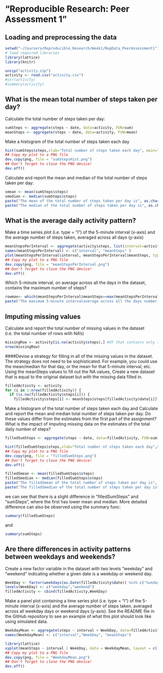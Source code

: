 "Reproducible Research: Peer Assessment 1"
==========================================

## Loading and preprocessing the data
```r
setwd("~/Coursera/Reproducible_Research/Week1/RepData_PeerAssessment1")
# load required libraries
library(lattice)
library(knitr)

unzip("activity.zip")
activity <- read.csv("activity.csv")
#str(activity)
#summary(activity)
```
## What is the mean total number of steps taken per day?
Calculate the total number of steps taken per day:
```r
sumSteps <- aggregate(steps ~ date, data=activity, FUN=sum)
meanSteps <- aggregate(steps ~ date, data=activity, FUN=mean)
```

Make a histogram of the total number of steps taken each day
```r
hist(sumSteps$steps,xlab="Total number of steps taken each day", main="Histogram of the total number of steps taken/day")
## Copy my plot to a PNG file
dev.copy(png, file = "sumStepsHist.png")
## Don't forget to close the PNG device!
dev.off()
```

Calculate and report the mean and median of the total number of steps taken per day:
```r
smean <- mean(sumSteps$steps)
smedian <- median(sumSteps$steps)
paste("The mean of the total number of steps taken per day is", as.character(smean))
paste("The median of the total number of steps taken per day is", as.character(smedian))
```

## What is the average daily activity pattern?
Make a time series plot (i.e. type = "l") of the 5-minute interval (x-axis) and the average number of steps taken, averaged across all days (y-axis)
```r
meanStepsPerInterval <- aggregate(activity$steps, list(interval=activity$interval), FUN = mean, na.rm=TRUE)
names(meanStepsPerInterval) <- c("interval", "meanSteps" )
plot(meanStepsPerInterval$interval, meanStepsPerInterval$meanSteps, type = "l", ,xlab="5-minute interval", ylab="Mean number of steps",  main="Mean number of steps")
## Copy my plot to a PNG file
dev.copy(png, file = "meanStepsPerInterval.png")
## Don't forget to close the PNG device!
dev.off()
```

Which 5-minute interval, on average across all the days in the dataset, contains the maximum number of steps?
```r
rowmax<- which(meanStepsPerInterval$meanSteps==max(meanStepsPerInterval$meanSteps))
paste("The maximum 5-minute intervalaverage across all the days number of steps is", meanStepsPerInterval[rowmax, 1], "with the value of", meanStepsPerInterval[rowmax, 2])
```

## Imputing missing values
Calculate and report the total number of missing values in the dataset (i.e. the total number of rows with NA's)
```r
missingRow <- activity[is.na(activity$steps),] #df that contains only the NA rows of activity$steps
nrow(missingRow)
```
####Devise a strategy for filling in all of the missing values in the dataset. The strategy does not need to be sophisticated. For example, you could use the mean/median for that day, or the mean for that 5-minute interval, etc.
Using the meanSteps values to fill out the NA values,
Create a new dataset that is equal to the original dataset but with the missing data filled in.
```r
filledActivity <- activity
for (i in 1:nrow(filledActivity)) {
  if (is.na(filledActivity$steps[i])) {
    filledActivity$steps[i] <- meanSteps$steps[filledActivity$date[i]] }}
```
Make a histogram of the total number of steps taken each day and Calculate and report the mean and median total number of steps taken per day. Do these values differ from the estimates from the first part of the assignment? What is the impact of imputing missing data on the estimates of the total daily number of steps?
```r
filledSumSteps <- aggregate(steps ~ date, data=filledActivity, FUN=sum)

hist(filledSumSteps$steps,xlab="Total number of steps taken each day",main="Total number of steps taken/day (filled NA's)")
## Copy my plot to a PNG file
dev.copy(png, file = "filledSumSteps.png")
## Don't forget to close the PNG device!
dev.off()

filledSmean <- mean(filledSumSteps$steps)
filledSmedian <- median(filledSumSteps$steps)
paste("The filledSmean of the total number of steps taken per day is", as.character(filledSmean))
paste("The filledSmedian of the total number of steps taken per day is", as.character(filledSmedian))
```
we can see that there is a slight difference in "filledSumSteps" and "sumSteps", where the first has lower mean and median. More detailed difference can also be observed using the summary func:
```r
summary(filledSumSteps)
```
and 
```r
summary(sumSteps)
```

## Are there differences in activity patterns between weekdays and weekends?
Create a new factor variable in the dataset with two levels "weekday" and "weekend" indicating whether a given date is a weekday or weekend day.
```r
WeekDay <- factor(weekdays(as.Date(filledActivity$date)) %in% c("Sunday","Saturday"))
levels(WeekDay) <- c("weekday","weekend")
filledActivity <- cbind(filledActivity,WeekDay)
```
Make a panel plot containing a time series plot (i.e. type = "l") of the 5-minute interval (x-axis) and the average number of steps taken, averaged across all weekday days or weekend days (y-axis). See the README file in the GitHub repository to see an example of what this plot should look like using simulated data.
```r
WeekdayMean <- aggregate(steps ~ interval + WeekDay, data=filledActivity, FUN=mean)
names(WeekdayMean) <- c("interval","WeekDay", "meanSteps")

library(lattice)
xyplot(meanSteps ~ interval | WeekDay, data = WeekdayMean, layout = c(1, 2), type="l", xlab="5-minute interval", ylab="Mean number of steps",  main="Mean number of steps")
## Copy my plot to a PNG file
dev.copy(png, file = "WeekdayMean.png")
## Don't forget to close the PNG device!
dev.off()
```